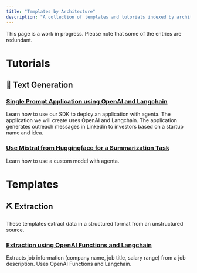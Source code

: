 ```yaml
---
title: "Templates by Architecture"
description: "A collection of templates and tutorials indexed by architecture."
---
```

<Note> This page is a work in progress. Please note that some of the entries are redundant. </Note>

# Tutorials
## 📝 Text Generation
### [Single Prompt Application using OpenAI and Langchain](/tutorials/first-app-with-langchain)
Learn how to use our SDK to deploy an application with agenta. The application we will create uses OpenAI and Langchain. The application generates outreach messages in Linkedin to investors based on a startup name and idea. 
### [Use Mistral from Huggingface for a Summarization Task](/tutorials/deploy-mistral-model)
Learn how to use a custom model with agenta.


# Templates
## ⛏️ Extraction

These templates extract data in a structured format from an unstructured source.

### [Extraction using OpenAI Functions and Langchain](/cookbook/extract_job_information)
Extracts job information (company name, job title, salary range) from a job description. Uses OpenAI Functions and Langchain.
